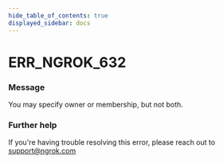 ```yaml
---
hide_table_of_contents: true
displayed_sidebar: docs
---
```



# ERR_NGROK_632

### Message

You may specify owner or membership, but not both.

### Further help

If you're having trouble resolving this error, please reach out to [support@ngrok.com](mailto:support@ngrok.com?subject=Help%20with%20ERR_NGROK_632)

<ErrorDetails error="err_ngrok_632" />
